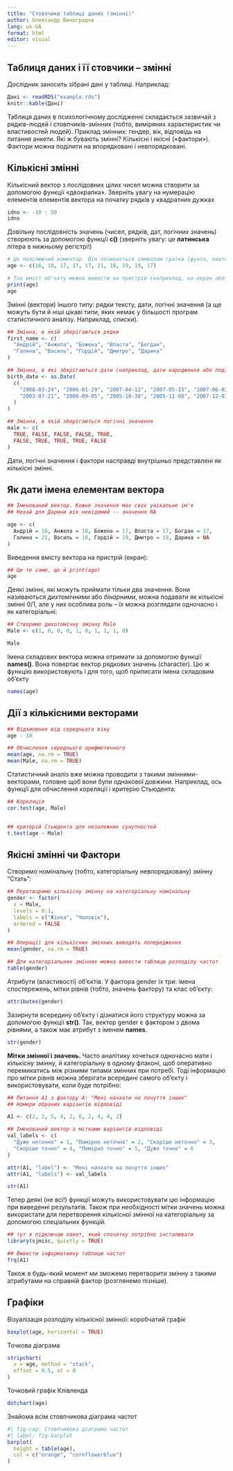```yaml
---
title: "Стовпчики таблиці даних (змінні)"
author: Олександр Виноградов
lang: uk-UA
format: html
editor: visual
---
```


## Таблиця даних і її стовчики – змінні

Дослідник заносить зібрані дані у таблиці. Наприклад:

```r
Дані <- readRDS("example.rds")
knitr::kable(Дані)
```

Таблиця даних в психологічному дослідженні складається зазвичай з рядків-людей і стовпчиків-змінних (тобто, виміряних характеристик чи властивостей людей). Приклад змінних: гендер, вік, відповідь на питання анкети. Які ж бувають змінні? Кількісні і якісні («фактори»). Фактори можна поділити на впорядковані і невпорядковані.

## Кількісні змінні

Кількісний вектор з послідовних цілих чисел можна створити за допомогою функції «двокрапка». Зверніть увагу на нумерацію елементів елементів вектора на початку рядків у квадратних дужках

```r
idno <- -10 : 50
idno
```

Довільну послідовність значень (чисел, рядків, дат, логічних значень) створюють за допомогою функції **c()** (зверніть увагу: це **латинська** літера в нижньому регістрі!)

```r
# Це пояснюючий коментар. Він починається символом гратки (фунта, хештега)
age <- c(16, 18, 17, 17, 17, 21, 18, 19, 19, 17)

# Так вміст об'єкту можна вивести на пристрій (наприклад, на екран або у файл)
print(age)
age
```

Змінні (вектори) іншого типу: рядки тексту, дати, логічні значення (а ще можуть бути й ніші цікаві типи, яких немає у більшості програм статистичного аналізу. Наприклад, списки).

```r
## Змінна, в якій зберігаються рядки
first_name <- c(
  "Андрій", "Анжела", "Божена", "Власта", "Богдан",
  "Галина", "Василь", "Гордій", "Дмитро", "Дарина"
)

## Змінна, в які зберігаються дати (наприклад, дати народження або події)
birth_date <- as.Date(
  c(
    "2008-03-24", "2006-01-29", "2007-04-12", "2007-05-15", "2007-06-02",
    "2003-07-21", "2006-09-05", "2005-10-30", "2005-11-08", "2007-12-03"
  )
)

## Змінна, в якій зберігаються логічні значення
male <- c(
  TRUE, FALSE, FALSE, FALSE, TRUE,
  FALSE, TRUE, TRUE, TRUE, FALSE
)

```

Дати, логічні значення і фактори насправді внутрішньо представлені як кількісні змінні.

## Як дати імена елементам вектора

```r
## Іменований вектор. Кожне значення має своє унікальне ім'я
## Нехай для Дарини вік невідомий -- значення NA

age <- c(
  Андрій = 16, Анжела = 18, Божена = 17, Власта = 17, Богдан = 17, 
  Галина = 21, Василь = 18, Гордій = 19, Дмитро = 19, Дарина = NA
)
```

Виведення вмісту вектора на пристрій (екран):

```r
## Це те саме, що й print(age)
age
```


Деякі змінні, які можуть приймати тільки два значення. Вони називаються *дихтомічними* або *бінарними*, можна подавати як кількісні змінні 0/1, але у них особлива роль -- їх можна розглядати одночасно і як категоріальні:


```r
## Створимо дихотомічну змінну Male
Male <- c(1, 0, 0, 0, 1, 0, 1, 1, 1, 0)

Male
```



Імена складових вектора можна отримати за допомогою функції **names()**. Вона повертає вектор рядкових значень (character). Цю ж функцію використовують і для того, щоб приписати імена складовим об'єкту

```r
names(age)
```

## Дії з кількісними векторами

```r
## Відхилення від середнього віку
age - 18

## Обчислення середнього арифметичного
mean(age, na.rm = TRUE)
mean(Male, na.rm = TRUE)
```

Статистичний аналіз вже можна проводити з такими змінними-векторами, головне щоб вони були однакової довжини. Наприклад, ось функції для обчислення кореляції і критерію Стьюдента:

```r
## Кореляція
cor.test(age, Male)


## критерій Стьюдента для незалежних сукупностей
t.test(age ~ Male)

```

## Якісні змінні чи Фактори

Створимо номінальну (тобто, категоріальну невпорядковану) змінну "Стать":

```r
## Перетворимо кількісну змінну на категоріальну номінальну
gender <- factor(
  x = Male,
  levels = 0:1,
  labels = c("Жінка", "Чоловік"),
  ordered = FALSE 
)

## Операції для кількісних змінних виводять попередження
mean(gender, na.rm = TRUE)

## Для категоріальних змінних можна вивести таблицю розподілу частот
table(gender)
```

Атрибути (властивості) об'єктів. У фактора gender їх три: імена спостережень, мітки рівнів (тобто, значень фактору) та клас об'єкту:

```r
attributes(gender)
```

Зазирнути всередину об'єкту і дізнатися його структуру можна за допомогою функції **str()**. Так, вектор gender є фактором з двома рівнями, а також має атрибут з іменем **names**.

```r
str(gender)
```

**Мітки змінної і значень.** Часто аналітику хочеться одночасно мати і кількісну змінну, й категоріальну в одному флаконі, щоб оперативно перемикатись між різними типами змінних при потребі. Тоді інформацію про мітки рівнів можна зберігати всередині самого об'єкту і використовувати, коли буде потрібно:

```r
## Питання A1 з фактору A: "Мені начхати на почуття інших"
## Номери обраних варіантів відповіді

A1 <- c(2, 2, 5, 4, 2, 6, 2, 4, 4, 2)

## Іменований вектор з мітками варіантів відповіді
val_labels <- c(
  "Дуже неточно" = 1, "Помірно неточно" = 2, "Скоріше неточно" = 3, 
  "Скоріше точно" = 4, "Помірно точно" = 5, "Дуже точно" = 6
)

attr(A1, "label") <- "Мені начхати на почуття інших"
attr(A1, "labels") <- val_labels

str(A1)
```

Тепер деякі (не всі!) функції можуть використовувати цю інформацію при виведенні результатів. Також при необхідності мітки значень можна використати для перетворення кількісної змінної на категоріальну за допомогою спеціальних функцій.

```r
## тут я підключаю пакет, який спочатку потрібно інсталювати
library(sjmisc, quietly = TRUE)

## Вивести інформативну таблицю частот
frq(A1)
```

Також в будь-який момент ми зможемо перетворити змінну з такими атрибутами на справній фактор (розглянемо пізніше).

## Графіки

Візуалізація розподілу кількісної змінної: коробчатий графік

```r
boxplot(age, horizontal = TRUE)
```

Точкова діаграма

```r
stripchart(
  x = age, method = "stack",
  offset = 0.5, at = 0
)
```

Точковий графік Клівленда

```r
dotchart(age)
```

Знайома всім стовпчикова діаграма частот

```r
#| fig-cap: Стовпчикова діаграма частот
#| label: fig-barplot
barplot(
  height = table(age),
  col = c("orange", "cornflowerblue")
)
```

